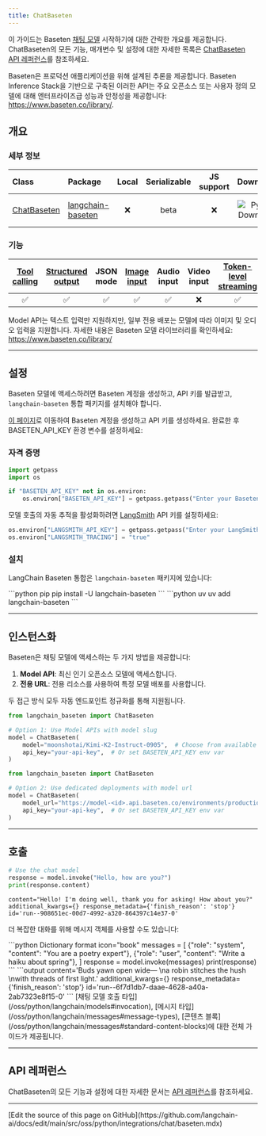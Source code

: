 ```yaml
---
title: ChatBaseten
---
```


이 가이드는 Baseten [채팅 모델](/oss/python/langchain/models) 시작하기에 대한 간략한 개요를 제공합니다. ChatBaseten의 모든 기능, 매개변수 및 설정에 대한 자세한 목록은 [ChatBaseten API 레퍼런스](https://python.langchain.com/api_reference/baseten/chat_models/langchain_baseten.chat_models.ChatBaseten.html)를 참조하세요.

Baseten은 프로덕션 애플리케이션을 위해 설계된 추론을 제공합니다. Baseten Inference Stack을 기반으로 구축된 이러한 API는 주요 오픈소스 또는 사용자 정의 모델에 대해 엔터프라이즈급 성능과 안정성을 제공합니다: https://www.baseten.co/library/.

## 개요

### 세부 정보

| Class | Package | Local | Serializable | JS support | Downloads | Version |
| :--- | :--- | :---: | :---: |  :---: | :---: | :---: |
| [ChatBaseten](https://python.langchain.com/api_reference/baseten/chat_models/langchain_baseten.chat_models.ChatBaseten.html) | [langchain-baseten](https://python.langchain.com/api_reference/baseten/index.html) | ❌ | beta | ❌ | ![PyPI - Downloads](https://img.shields.io/pypi/dm/langchain-baseten?style=flat-square&label=%20) | ![PyPI - Version](https://img.shields.io/pypi/v/langchain-baseten?style=flat-square&label=%20) |

### 기능

| [Tool calling](/oss/python/langchain/tools) | [Structured output](/oss/python/langchain/structured-output) | JSON mode | [Image input](/oss/python/langchain/messages#multimodal) | Audio input | Video input | [Token-level streaming](/oss/python/langchain/streaming/) | Native async | [Token usage](/oss/python/langchain/models#token-usage) | [Logprobs](/oss/python/langchain/models#log-probabilities) |
| :---: | :---: | :---: | :---: |  :---: | :---: | :---: | :---: | :---: | :---: |
| ✅ | ✅ | ✅ | ✅ | ✅ | ❌ | ✅ | ✅ | ✅ | ❌ |

Model API는 텍스트 입력만 지원하지만, 일부 전용 배포는 모델에 따라 이미지 및 오디오 입력을 지원합니다. 자세한 내용은 Baseten 모델 라이브러리를 확인하세요: https://www.baseten.co/library/

---

## 설정

Baseten 모델에 액세스하려면 Baseten 계정을 생성하고, API 키를 발급받고, `langchain-baseten` 통합 패키지를 설치해야 합니다.

[이 페이지](https://app.baseten.co)로 이동하여 Baseten 계정을 생성하고 API 키를 생성하세요. 완료한 후 BASETEN_API_KEY 환경 변수를 설정하세요:

### 자격 증명

```python Set API key icon="key"
import getpass
import os

if "BASETEN_API_KEY" not in os.environ:
    os.environ["BASETEN_API_KEY"] = getpass.getpass("Enter your Baseten API key: ")
```

모델 호출의 자동 <Tooltip tip="모델 실행의 각 단계를 로그하여 디버그하고 개선합니다">추적</Tooltip>을 활성화하려면 [LangSmith](https://docs.smith.langchain.com/) API 키를 설정하세요:

```python Enable tracing icon="flask"
os.environ["LANGSMITH_API_KEY"] = getpass.getpass("Enter your LangSmith API key: ")
os.environ["LANGSMITH_TRACING"] = "true"
```

### 설치

LangChain Baseten 통합은 `langchain-baseten` 패키지에 있습니다:

<CodeGroup>
    ```python pip
    pip install -U langchain-baseten
    ```
    ```python uv
    uv add langchain-baseten
    ```
</CodeGroup>

---

## 인스턴스화

Baseten은 채팅 모델에 액세스하는 두 가지 방법을 제공합니다:

1. **Model API**: 최신 인기 오픈소스 모델에 액세스합니다.
2. **전용 URL**: 전용 리소스를 사용하여 특정 모델 배포를 사용합니다.

두 접근 방식 모두 자동 엔드포인트 정규화를 통해 지원됩니다.


```python Initialize with model slug icon="robot"
from langchain_baseten import ChatBaseten

# Option 1: Use Model APIs with model slug
model = ChatBaseten(
    model="moonshotai/Kimi-K2-Instruct-0905",  # Choose from available model slugs: https://docs.baseten.co/development/model-apis/overview#supported-models
    api_key="your-api-key",  # Or set BASETEN_API_KEY env var
)
```

```python Initialize with model URL icon="link"
from langchain_baseten import ChatBaseten

# Option 2: Use dedicated deployments with model url
model = ChatBaseten(
    model_url="https://model-<id>.api.baseten.co/environments/production/predict",
    api_key="your-api-key",  # Or set BASETEN_API_KEY env var
)
```

---

## 호출

```python Basic invocation icon="play"
# Use the chat model
response = model.invoke("Hello, how are you?")
print(response.content)
```

```output
content="Hello! I'm doing well, thank you for asking! How about you?" additional_kwargs={} response_metadata={'finish_reason': 'stop'} id='run--908651ec-00d7-4992-a320-864397c14e37-0'
```

더 복잡한 대화를 위해 메시지 객체를 사용할 수도 있습니다:

<CodeGroup>
    ```python Dictionary format icon="book"
    messages = [
        {"role": "system", "content": "You are a poetry expert"},
        {"role": "user", "content": "Write a haiku about spring"},
    ]
    response = model.invoke(messages)
    print(response)
    ```
</CodeGroup>
```output
content='Buds yawn open wide—  \na robin stitches the hush  \nwith threads of first light.' additional_kwargs={} response_metadata={'finish_reason': 'stop'} id='run--6f7d1db7-daae-4628-a40a-2ab7323e8f15-0'
```


<Tip>
    [채팅 모델 호출 타입](/oss/python/langchain/models#invocation), [메시지 타입](/oss/python/langchain/messages#message-types), [콘텐츠 블록](/oss/python/langchain/messages#standard-content-blocks)에 대한 전체 가이드가 제공됩니다.
</Tip>

---

## API 레퍼런스

ChatBaseten의 모든 기능과 설정에 대한 자세한 문서는 [API 레퍼런스](https://python.langchain.com/api_reference/baseten/chat_models/langchain_baseten.chat_models.ChatBaseten.html)를 참조하세요.

---

<Callout icon="pen-to-square" iconType="regular">
  [Edit the source of this page on GitHub](https://github.com/langchain-ai/docs/edit/main/src/oss/python/integrations/chat/baseten.mdx)
</Callout>
